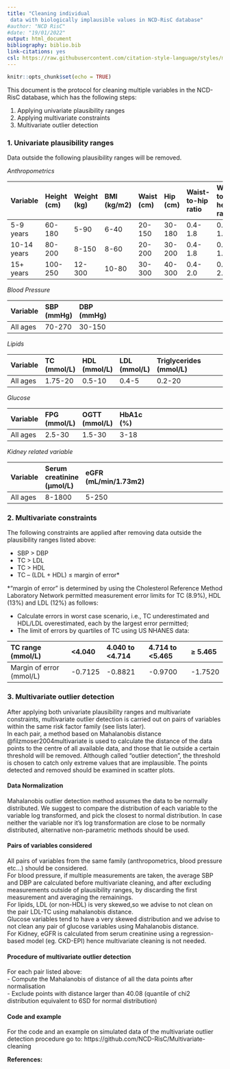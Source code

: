```yaml
---
title: "Cleaning individual
 data with biologically implausible values in NCD-RisC database"
#author: "NCD RisC"
#date: "19/01/2022"
output: html_document
bibliography: biblio.bib
link-citations: yes
csl: https://raw.githubusercontent.com/citation-style-language/styles/master/cardiff-university-vancouver.csl
---
```


```r
knitr::opts_chunk$set(echo = TRUE)
```

<style>
table th:first-of-type {
    width: 12%;
}
table th:nth-of-type(2) {
    width: 12%;
}
table th:nth-of-type(3) {
    width: 12%;
}
table th:nth-of-type(4) {
    width: 12%;
}
table th:nth-of-type(5) {
    width: 12%;
}
table th:nth-of-type(6) {
    width: 12%;
}
table th:nth-of-type(7) {
    width: 12%;
}
table th:nth-of-type(8) {
    width: 16%;
}

</style>

This document is the protocol for cleaning multiple variables in the NCD-RisC database, which has the following steps: \

  1.	Applying univariate plausibility ranges\
  2.	Applying multivariate constraints\
  3.	Multivariate outlier detection\

### 1.	Univariate plausibility ranges

Data outside the following plausibility ranges will be removed.

*Anthropometrics*

|Variable   | Height (cm)| Weight (kg)| BMI (kg/m2) | Waist (cm) | Hip (cm) | Waist-to-hip ratio| Waist-to-height ratio|
|:----------|:-----------|:-----------|:------------|:-----------|:---------|:------------------|:---------------------|
|5-9 years  |   60-180   |    5-90    |     6-40    |   20-150   |  30-180  |       0.4-1.8     |          0.2-1.5     |          
|10-14 years|   80-200   |    8-150   |     8-60    |   20-200   |  30-200  |       0.4-1.8     |          0.2-1.5     |                 
|15+ years  |   100-250  |   12-300   |     10-80   |   30-300   |  40-300  |       0.4-2.0     |          0.2-2.0     |
                                     
\n

*Blood Pressure*

|Variable   | SBP (mmHg) |DBP (mmHg)| | | | | |
|:----------|:-----------|:---------|-|-|-|-|-|
|All ages   |   70-270   |  30-150  | | | | | | 

\n

*Lipids*

|Variable   | TC (mmol/L) |HDL (mmol/L)|LDL (mmol/L)|Triglycerides (mmol/L)| | | | 
|:----------|:------------|:-----------|:-----------|:---------------------|-|-|-|
|All ages   |   1.75-20   |  0.5-10    |  0.4-5     |  0.2-20              | | | |

\n

*Glucose*

|Variable   | FPG (mmol/L)|OGTT (mmol/L)|HbA1c (%)| | | | |
|:----------|:------------|:------------|:--------|-|-|-|-|
|All ages   |   2.5-30    |  1.5-30     |  3-18   | | | | |           

\n

*Kidney related variable*

|Variable   | Serum creatinine (µmol/L)|eGFR (mL/min/1.73m2)| | | | | |
|:----------|:-------------------------|:-------------------|-|-|-|-|-|
|All ages   |   8-1800                 |  5-250             | | | | | |   

\n

### 2. Multivariate constraints

    
The following constraints are applied after removing data outside the plausibility ranges listed above:\

  -	SBP > DBP\
  -	TC > LDL\
  -	TC > HDL\
  - TC – (LDL + HDL) $\leq$ margin of error*

\n
   
*“margin of error” is determined by using the Cholesterol Reference Method Laboratory Network permitted measurement error limits for TC (8.9%), HDL (13%) and LDL (12%) as follows:\

-	Calculate errors in worst case scenario, i.e., TC underestimated and HDL/LDL overestimated, each by the largest error permitted;\
-	The limit of errors by quartiles of TC using US NHANES data: \


|TC range (mmol/L)       | <4.040 |4.040 to <4.714|4.714 to <5.465| $\geq$ 5.465|
|:-----------------------|:-------|:--------------|:--------------|:--------|
|Margin of error (mmol/L)|-0.7125 | -0.8821       | -0.9700       | -1.7520 |

### 3. Multivariate outlier detection

After applying both univariate plausibility ranges and multivariate constraints, multivariate outlier detection is carried out on pairs of variables within the same risk factor family (see lists later).\
In each pair, a method based on Mahalanobis distance @filzmoser2004multivariate is used to calculate the distance of the data points to the centre of all available data, and those that lie outside a certain threshold will be removed. Although called “outlier detection”, the threshold is chosen to catch only extreme values that are implausible. The points detected and removed should be examined in scatter plots.


#### Data Normalization 

Mahalanobis outlier detection method assumes the data to be normally distributed. 
We suggest to compare the distribution of each variable to the variable log transformed, and pick the closest to normal distribution. 
In case neither the variable nor it's log transformation are close to be normally distributed, alternative non-parametric methods should be used. 


#### Pairs of variables considered

All pairs of variables from the same family (anthropometrics, blood pressure etc...) should be considered. \
For blood pressure, if multiple measurements are taken, the average SBP and DBP are calculated before multivariate cleaning, and after excluding measurements outside of plausibility ranges, by discarding the first measurement and averaging the remainings.\
For lipids, LDL (or non-HDL) is very skewed,so we advise to not clean on the pair LDL-TC using mahalanobis distance. \
Glucose variables tend to have a very skewed distribution and we advise to not clean any pair of glucose variables using Mahalanobis distance. \
For Kidney, eGFR is calculated from serum creatinine using a regression-based model (eg. CKD-EPI) hence multivariate cleaning is not needed.

#### Procedure of multivariate outlier detection

For each pair listed above:\
  -	Compute the Mahalanobis of distance of all the data points after normalisation\
  -	Exclude points with distance larger than 40.08 (quantile of chi2 distribution equivalent to 6SD for normal distribution)\


#### Code and example 
For the code and an example on simulated data of the multivariate outlier detection procedure go to:
https://github.com/NCD-RisC/Multivariate-cleaning

**References:**


  